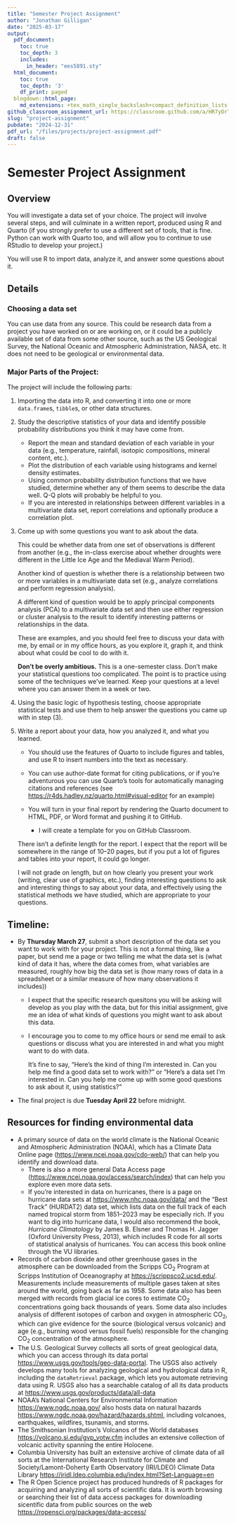 ```yaml
---
title: "Semester Project Assignment"
author: "Jonathan Gilligan"
date: "2025-03-17"
output:
  pdf_document:
    toc: true
    toc_depth: 3
    includes:
      in_header: "ees5891.sty"
  html_document:
    toc: true
    toc_depth: '3'
    df_print: paged
  blogdown::html_page:
    md_extensions: +tex_math_single_backslash+compact_definition_lists
github_classroom_assignment_url: https://classroom.github.com/a/HR7yOrTo
slug: "project-assignment"
pubdate: "2024-12-31"
pdf_url: "/files/projects/project-assignment.pdf"
draft: false
---
```

# Semester Project Assignment

## Overview

You will investigate a data set of your choice. The project will involve
several steps, and will culminate in a written report, produced using 
R and Quarto (if you strongly prefer to use a different set of tools,
that is fine. Python can work with Quarto too, and will allow you to
continue to use RStudio to develop your project.)

You will use R to import data, analyze it, and answer some questions
about it.

## Details

### Choosing a data set

You can use data from any source. This could be 
research data from a project you have worked on or are working on,
or it could be a publicly available set of data from some other source,
such as the US Geological Survey, the National Oceanic and Atmospheric
Administration, NASA, etc. It does not need to be geological or 
environmental data.

### Major Parts of the Project:

The project will include the following parts:

1. Importing the data into R, and converting it into one or more 
   `data.frame`s, `tibble`s, or other data structures.
2. Study the descriptive statistics of your data and identify possible
   probability distributions you think it may have come from.
   
   * Report the mean and standard deviation of each variable
     in your data (e.g., temperature, rainfall, isotopic compositions, 
     mineral content, etc.).
   * Plot the distribution of each variable using histograms and 
     kernel density estimates.
   * Using common probability distribution functions that we have studied,
     determine whether any of them seems to describe the data well.
     Q-Q plots will probably be helpful to you.
   * If you are interested in relationships between different variables
     in a multivariate data set, report correlations and optionally 
     produce a correlation plot.

3. Come up with some questions you want to ask about the data. 

   This could
   be whether data from one set of observations is different from another
   (e.g., the in-class exercise about whether droughts were different in
   the Little Ice Age and the Mediaval Warm Period). 
   
   Another kind of 
   question is whether there is a relationship between two or more
   variables in a multivariate data set (e.g., analyze correlations and
   perform regression analysis). 
   
   A different kind of question would be
   to apply principal components analysis (PCA) to a multivariate data
   set and then use either regression or cluster analysis to the result
   to identify interesting patterns or relationships in the data. 
   
   These
   are examples, and you should feel free to discuss your data with me, 
   by email or in my office hours, as you explore it, graph it, and
   think about what could be cool to do with it.
   
   **Don't be overly ambitious.** This is a one-semester class. Don't make
   your statistical questions too complicated. The point is to practice
   using some of the techniques we've learned. Keep your questions at
   a level where you can answer them in a week or two.

4. Using the basic logic of hypothesis testing, choose appropriate 
   statistical tests and use them to help answer the questions you 
   came up with in step (3).

5. Write a report about your data, how you analyzed it, and what you 
   learned.
   
   * You should use the features of Quarto to include figures and tables, 
     and use R to insert numbers into the text as necessary.
     
   * You can use author-date format for citing publications, or if you're
     adventurous you can use Quarto's tools for automatically managing
     citations and references (see <https://r4ds.hadley.nz/quarto.html#visual-editor>
     for an example)
  
   * You will turn in your final report by rendering the Quarto 
     document to HTML, PDF, or Word format and pushing it to GitHub.
     * I will create a template for you on GitHub Classroom.
   
   There isn't a definite length for the report. I expect that 
   the report will be somewhere in the range of 10--20 pages, but 
   if you put a lot of figures and tables into your report, it could
   go longer.
   
   I will not grade on length, but on how clearly you present your
   work (writing, clear use of graphics, etc.), finding interesting
   questions to ask and interesting things to say about your data, 
   and effectively using the statistical methods we have studied,
   which are appropriate to your questions.

## Timeline:

* By **Thursday March 27**, submit a short description of the data set
  you want to work with for your project. This is not a formal thing,
  like a paper, but send me a page or two telling me what the data
  set is (what kind of data it has, where the data comes from,
  what variables are measured, roughly how big the data set is (how many
  rows of data in a spreadsheet or a similar measure of how many 
  observations it includes))
  * I expect that the specific research quesitons you will be asking 
    will develop as you play with the data, but for this initial assignment,
    give me an idea of what kinds of questions you might want to ask about
    this data.
  * I encourage you to come to my office hours or send me email to ask
    questions or discuss what you are interested in and what you might
    want to do with data.
    
    It's fine to say, "Here's the kind of thing I'm interested in. Can you
    help me find a good data set to work with?" or "Here's a data set I'm
    interested in. Can you help me come up with some good questions to ask
    about it, using statistics?"
* The final project is due **Tuesday April 22** before midnight.
   
## Resources for finding environmental data

* A primary source of data on the world climate is the National 
  Oceanic and Atmospheric Administration (NOAA), which has a 
  Climate Data Online page (<https://www.ncei.noaa.gov/cdo-web/>) 
  that can help you identify and download data.
  * There is also a more general Data Access page 
    (<https://www.ncei.noaa.gov/access/search/index>) that can help you
    explore even more data sets. 
  * If you're interested in data on hurricanes, there is a page on 
    hurricane data sets at <https://www.nhc.noaa.gov/data/> and the 
    "Best Track" (HURDAT2) data set, which lists data on the full
    track of each named tropical storm from 1851--2023 may be especially
    rich. If you want to dig into hurricane data, I would also recommend
    the book, _Hurricane Climatology_ by James B. Elsner and Thomas H.
    Jagger (Oxford University Press, 2013), which includes R code for
    all sorts of statistical analysis of hurricanes. You can access this
    book online through the VU libraries.
* Records of carbon dioxide and other greenhouse gases in the atmosphere
  can be downloaded from the Scripps CO~2~ Program at Scripps Institution
  of Oceanography at <https://scrippsco2.ucsd.edu/>. Measurements include
  measurements of multiple gases taken at sites around the world, going
  back as far as 1958. Some data also has been merged with records from
  glacial ice cores to estimate CO~2~ concentrations going back thousands
  of years. Some data also includes analysis of different isotopes
  of carbon and oxygen in atmospheric CO~2~, which can give evidence for
  the source (biological versus volcanic) and age 
  (e.g., burning wood versus fossil fuels) responsible for the changing
  CO~2~ concentration of the atmosphere.
* The U.S. Geological Survey collects all sorts of great geological data,
  which you can access through its data portal <https://www.usgs.gov/tools/geo-data-portal>.
  The USGS also actively develops many tools for analyzing geological and
  hydrological data in R, including the `dataRetrieval` package, which
  lets you automate retrieving data using R.
  USGS also has a searchable catalog of all its data products at
  <https://www.usgs.gov/products/data/all-data>
* NOAA's National Centers for Environmental Information 
  <https://www.ngdc.noaa.gov/>
  also hosts
  data on natural hazards <https://www.ngdc.noaa.gov/hazard/hazards.shtml>, 
  including volcanoes, earthquakes, wildfires, tsunamis, and storms.
* The Smithsonian Institution's Volcanos of the World databases
  <https://volcano.si.edu/gvp_votw.cfm> includes an extensive collection
  of volcanic activity spanning the entire Holocene.
* Columbia University has built an extensive archive of climate data of
  all sorts at the International Research Institute for Climate and
  Society/Lamont-Doherty Earth Observatory (IRI/LDEO) Climate Data Library
  <https://iridl.ldeo.columbia.edu/index.html?Set-Language=en>
* The R Open Science project has produced hundreds of R packages for
  acquiring and analyzing all sorts of scientific data. It is worth 
  browsing or searching their list of data access packages for 
  downloading sicentific
  data from public sources on the web <https://ropensci.org/packages/data-access/>
  
